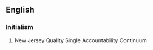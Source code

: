 ==English==

===Initialism===
{{rfc-header|Initialism}}
{{head|en|initialism}}

# New Jersey Quality Single Accountability Continuum